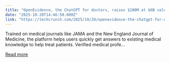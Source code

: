 ```yaml
---
title: "OpenEvidence, the ChatGPT for doctors, raises $200M at $6B valuation  "
date: "2025-10-20T14:46:58.000Z"
link: "https://techcrunch.com/2025/10/20/openevidence-the-chatgpt-for-doctors-raises-200m-at-6b-valuation/"
---
```


Trained on medical journals like JAMA and the New England Journal of Medicine, the platform helps users quickly get answers to existing medical knowledge to help treat patients. Verified medical profe...

[Read more](https://techcrunch.com/2025/10/20/openevidence-the-chatgpt-for-doctors-raises-200m-at-6b-valuation/)
